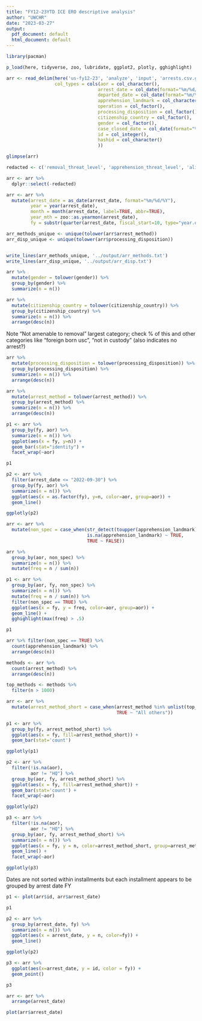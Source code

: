 ```yaml
---
title: "FY12-23YTD ICE ERO descriptive analysis"
author: "UWCHR"
date: "2023-03-27"
output:
  pdf_document: default
  html_document: default
---
```

 

```r

library(pacman)

p_load(here, tidyverse, zoo, lubridate, ggplot2, plotly, gghighlight)

arr <- read_delim(here('us-fy12-23', 'analyze', 'input', 'arrests.csv.gz'), delim='|',
                  col_types = cols(aor = col_character(),
                                  arrest_date = col_date(format="%m/%d/%Y"),
                                  departed_date = col_date(format="%m/%d/%Y"),
                                  apprehension_landmark = col_character(),
                                  operation = col_factor(),
                                  processing_disposition = col_factor(),
                                  citizenship_country = col_factor(),
                                  gender = col_factor(),
                                  case_closed_date = col_date(format="%m/%d/%Y"),
                                  id = col_integer(),
                                  hashid = col_character()
                                  )) 

glimpse(arr)

redacted <- c('removal_threat_level', 'apprehension_threat_level', 'alien_file_number')

arr <- arr %>% 
  dplyr::select(-redacted)

arr <- arr %>% 
  mutate(arrest_date = as_date(arrest_date, format="%m/%d/%Y"),
         year = year(arrest_date),
         month = month(arrest_date, label=TRUE, abbr=TRUE),
         year_mth = zoo::as.yearmon(arrest_date),
         fy = substr(quarter(arrest_date, fiscal_start=10, type="year.quarter"), 1,4))

arr_methods_unique <- unique(tolower(arr$arrest_method))
arr_disp_unique <- unique(tolower(arr$processing_disposition))


write_lines(arr_methods_unique, '../output/arr_methods.txt')
write_lines(arr_disp_unique, '../output/arr_disp.txt')

```

```r

arr %>%
  mutate(gender = tolower(gender)) %>% 
  group_by(gender) %>% 
  summarize(n = n())

```


```r

arr %>%
  mutate(citizenship_country = tolower(citizenship_country)) %>% 
  group_by(citizenship_country) %>% 
  summarize(n = n()) %>% 
  arrange(desc(n))

```

Note "Not amenable to removal" largest category; check % of this and other categories like "foreign born usc", "not in custody" (also indicates no arrest?)

```r

arr %>%
  mutate(processing_disposition = tolower(processing_disposition)) %>% 
  group_by(processing_disposition) %>% 
  summarize(n = n()) %>% 
  arrange(desc(n))

```

```r

arr %>%
  mutate(arrest_method = tolower(arrest_method)) %>% 
  group_by(arrest_method) %>% 
  summarize(n = n()) %>% 
  arrange(desc(n))

```


```r

p1 <- arr %>% 
  group_by(fy, aor) %>% 
  summarize(n = n()) %>% 
  ggplot(aes(x = fy, y=n)) +
  geom_bar(stat="identity") +
  facet_wrap(~aor)

p1

p2 <- arr %>% 
  filter(arrest_date <= "2022-09-30") %>% 
  group_by(fy, aor) %>% 
  summarize(n = n()) %>% 
  ggplot(aes(x = as.factor(fy), y=n, color=aor, group=aor)) +
  geom_line()

ggplotly(p2)

```

```r


arr <- arr %>% 
  mutate(non_spec = case_when(str_detect(toupper(apprehension_landmark), 'NON-SPECIFIC') & !str_detect(toupper(apprehension_landmark), 'COUNTY') ~ TRUE,
                              is.na(apprehension_landmark) ~ TRUE,
                              TRUE ~ FALSE))

arr %>% 
  group_by(aor, non_spec) %>% 
  summarize(n = n()) %>% 
  mutate(freq = n / sum(n))

p1 <- arr %>% 
  group_by(aor, fy, non_spec) %>% 
  summarize(n = n()) %>% 
  mutate(freq = n / sum(n)) %>% 
  filter(non_spec == TRUE) %>% 
  ggplot(aes(x = fy, y = freq, color=aor, group=aor)) +
  geom_line() +
  gghighlight(max(freq) > .5)

p1

arr %>% filter(non_spec == TRUE) %>%
  count(apprehension_landmark) %>%
  arrange(desc(n))

```

```r

methods <- arr %>% 
  count(arrest_method) %>% 
  arrange(desc(n))

top_methods <- methods %>% 
  filter(n > 1000)

arr <- arr %>% 
  mutate(arrest_method_short = case_when(arrest_method %in% unlist(top_methods$arrest_method) ~ as.character(arrest_method), 
                                         TRUE ~ "All others"))

p1 <- arr %>% 
  group_by(fy, arrest_method_short) %>%
  ggplot(aes(x = fy, fill=arrest_method_short)) +
  geom_bar(stat='count')

ggplotly(p1)

p2 <- arr %>% 
  filter(!is.na(aor),
         aor != "HQ") %>% 
  group_by(aor, fy, arrest_method_short) %>%
  ggplot(aes(x = fy, fill=arrest_method_short)) +
  geom_bar(stat='count') +
  facet_wrap(~aor)

ggplotly(p2)

p3 <- arr %>% 
  filter(!is.na(aor),
         aor != "HQ") %>% 
  group_by(aor, fy, arrest_method_short) %>%
  summarize(n = n()) %>% 
  ggplot(aes(x = fy, y = n, color=arrest_method_short, group=arrest_method_short)) +
  geom_line() +
  facet_wrap(~aor)

ggplotly(p3)

```

Dates are not sorted within installments but each installment appears to be grouped by arrest date FY

```r

p1 <- plot(arr$id, arr$arrest_date)

p1

p2 <- arr %>% 
  group_by(arrest_date, fy) %>% 
  summarize(n = n()) %>% 
  ggplot(aes(x = arrest_date, y = n, color=fy)) +
  geom_line()

ggplotly(p2)

p3 <- arr %>% 
  ggplot(aes(x=arrest_date, y = id, color = fy)) +
  geom_point()

p3

arr <- arr %>% 
  arrange(arrest_date)

plot(arr$arrest_date)
```


